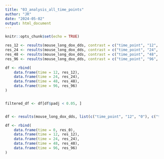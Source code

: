 ```yaml
---
title: "03_analysis_all_time_points"
author: "JR"
date: "2024-05-02"
output: html_document
---
```


```r
knitr::opts_chunk$set(echo = TRUE)
```

```r
res_12 <- results(mouse_long_dox_dds, contrast = c("time_point", "12", "0"))
res_24 <- results(mouse_long_dox_dds, contrast = c("time_point", "24", "0"))
res_48 <- results(mouse_long_dox_dds, contrast = c("time_point", "48", "0"))
res_96 <- results(mouse_long_dox_dds, contrast = c("time_point", "96", "0"))

df <- rbind(
	data.frame(time = 12, res_12),
	data.frame(time = 24, res_24),
	data.frame(time = 48, res_48),
	data.frame(time = 96, res_96)
)


filtered_df <- df[df$padj < 0.05, ]


df <- results(mouse_long_dox_dds, list(c("time_point", "12", "0"), c("time_point", "24", "0"), c("time_point", "48", "0"), c("time_point", "96", "0")))

df <- rbind(
	data.frame(time = 0, res_0),
	data.frame(time = 12, res_12),
	data.frame(time = 24, res_24),
	data.frame(time = 48, res_48),
	data.frame(time = 96, res_96)
)

```